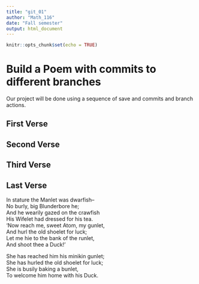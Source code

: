 ---
title: "git_01"
author: "Math_116"
date: "Fall semester"
output: html_document
---

```{r setup, include=FALSE}
knitr::opts_chunk$set(echo = TRUE)
```
# Build a Poem with commits to different branches
Our project will be done using a sequence of save and commits and branch actions.
<!-- Do not modify or change any text in "!--" bracketed areas such as this --- these are instructions to
you, if you change any of this the git program will notice it and compromise your git merging strategy !-->

## First Verse 
<!--Put the first five lines of a poem by Lewis Carrol in this section!-->

## Second Verse
<!--Put the first five lines of a poem by Robert Frost here!-->

## Third Verse
<!--Put the first two verses of The Walrus and the Carpenter here!-->

## Last Verse
<!--Put a short poem of your choice 8-20 lines,here!-->

In stature the Manlet was dwarfish--  
No burly, big Blunderbore he;  
And he wearily gazed on the crawfish  
His Wifelet had dressed for his tea.  
'Now reach me, sweet Atom, my gunlet,  
And hurl the old shoelet for luck;  
Let me hie to the bank of the runlet,  
And shoot thee a Duck!'  

She has reached him his minikin gunlet;  
She has hurled the old shoelet for luck;  
She is busily baking a bunlet,  
To welcome him home with his Duck.  